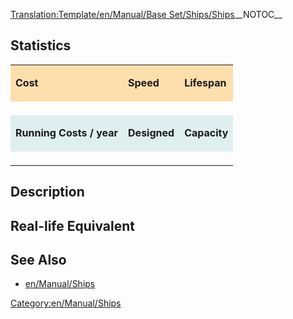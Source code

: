 <noinclude>[[Translation:Template/en/Manual/Base Set/Ships/Ships]]</noinclude>__NOTOC__

<noinclude>
{{en/Warning|Do not edit this template to add details to a ship's page, please edit the ship's page itself.}}
</noinclude>

==Statistics==
{| cellspacing="3" align="center"
|style="background:#ffdead;"| '''Cost'''
|style="background:#ffdead;"| '''Speed''' 
|style="background:#ffdead;"|'''Lifespan'''
|-
| {{{Cost}}}
| {{{Speed}}}
| {{{Lifespan}}}
|-
|style="background:#dfefef;"|'''Running Costs / year'''
|style="background:#dfefef;"|'''Designed'''
|style="background:#dfefef;"|'''Capacity'''
|-
| {{{Annual}}}
| {{{Designed}}}
| {{{Capacity}}}
|}

==Description==
{{{Description}}}

==Real-life Equivalent==
{{{Real-life}}}

==See Also==
*[[en/Manual/Ships]]

[[Category:en/Manual/Ships]]